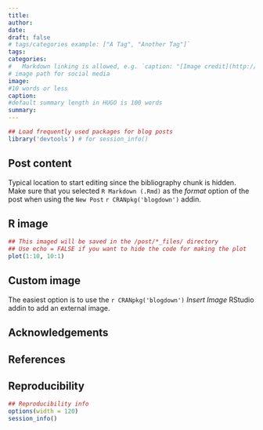 ```yaml
---
title:
author:
date:
draft: false
# tags/categories example: ["A Tag", "Another Tag"]`
tags:
categories:
#   Markdown linking is allowed, e.g. `caption: "[Image credit](http://example.org)"`.
# image path for social media
image:
#10 words or less
caption:
#default summary length in HUGO is 100 words
summary:
---
```


```r
## Load frequently used packages for blog posts
library('devtools') # for session_info()
```
## Post content

Typical location to start editing since the bibliography chunk is hidden. Make sure that you selected `R Markdown (.Rmd)` as the _format_ option of the post when using the `New Post` `r CRANpkg('blogdown')` addin.

## R image


```r
## This imaged will be saved in the /post/*_files/ directory
## Use echo = FALSE if you want to hide the code for making the plot
plot(1:10, 10:1)
```
## Custom image

The easiest option is to use the `r CRANpkg('blogdown')` _Insert Image_ RStudio addin to add an external image.


## Acknowledgements


## References


## Reproducibility

```r
## Reproducibility info
options(width = 120)
session_info()
```
